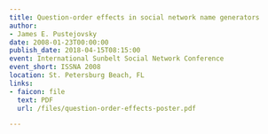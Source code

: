 ```yaml
---
title: Question-order effects in social network name generators
author:
- James E. Pustejovsky
date: 2008-01-23T00:00:00
publish_date: 2018-04-15T08:15:00
event: International Sunbelt Social Network Conference
event_short: ISSNA 2008
location: St. Petersburg Beach, FL
links:
- faicon: file
  text: PDF
  url: /files/question-order-effects-poster.pdf

---
```




